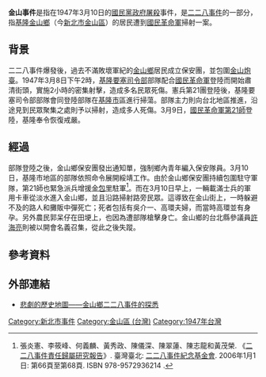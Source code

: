 '''金山事件'''是指在1947年3月10日的[[國民政府|國民黨政府]][[屠殺|屠殺]]事件，是[[二二八事件|二二八事件]]的一部分，指[[基隆|基隆]][[金山區_(台灣)|金山鄉]]（今[[新北市|新北市]][[金山區_(新北市)|金山區]]）的居民遭到[[國民革命軍|國民革命軍]]掃射一案。

== 背景 ==
二二八事件爆發後，過去不滿敗壞軍紀的[[金山區_(台灣)|金山鄉]]居民成立保安團，並包圍[[金山炮臺|金山炮臺]]。1947年3月8日下午2時，[[基隆要塞司令部|基隆要塞司令部]]部隊配合[[國民革命軍|國民革命軍]]登陸而開始肅清街頭，實施2小時的密集射擊，造成多名民眾死傷。憲兵第21團登陸後，基隆要塞司令部部隊會同登陸部隊在[[基隆市|基隆市]]區進行掃蕩。部隊主力則向台北地區推進，沿途見到民眾聚集之處則予以掃射，造成多人死傷。3月9日，[[國民革命軍第21師|國民革命軍第21師]]登陸，基隆奉令恢復戒嚴。

== 經過 ==
部隊登陸之後，金山鄉保安團發出通知單，強制鄉內青年編入保安隊員。3月10日，基隆市地區的部隊依照命令展開綏靖工作。由於金山鄉保安團持續包圍駐守軍隊，第21師也緊急派兵增援[[金包里|金包里]]駐軍<ref name="責任歸屬研究報告 66-68">張炎憲、李筱峰、何義麟、黃秀政、陳儀深、陳翠蓮、陳志龍和黃茂榮. 《[[二二八事件責任歸屬研究報告|二二八事件責任歸屬研究報告]]》. 臺灣臺北: [[二二八事件紀念基金會|二二八事件紀念基金會]]. 2006年1月1日: 第66頁至第68頁. ISBN 978-9572936214 {{zh-tw}}.</ref>。而在3月10日早上，一輛載滿士兵的軍用卡車從淡水進入金山鄉，並且沿路掃射路旁民眾。這導致在金山街上，一時躲避不及的路人和攤販中彈死亡；死者包括有吳介一、高環夫婦，而當時高環並有身孕。另外農民郭呆仔在田埂上，也因為遭部隊槍擊身亡。金山鄉的台北縣參議員[[許海亮|許海亮]]則被以開會名義召集，從此之後失蹤。

== 參考資料 ==
{{Reflist}}

== 外部連結 ==
* [http://www.mh.sinica.edu.tw/MHDocument/PublicationDetail/PublicationDetail_638.pdf 悲劇的歷史地圖——金山鄉二二八事件的探悉] {{Wayback|url=http://www.mh.sinica.edu.tw/MHDocument/PublicationDetail/PublicationDetail_638.pdf |date=20161009153547 }}

{{二二八事件}}

[[Category:新北市事件|Category:新北市事件]]
[[Category:金山區_(台灣)|Category:金山區 (台灣)]]
[[Category:1947年台灣|Category:1947年台灣]]